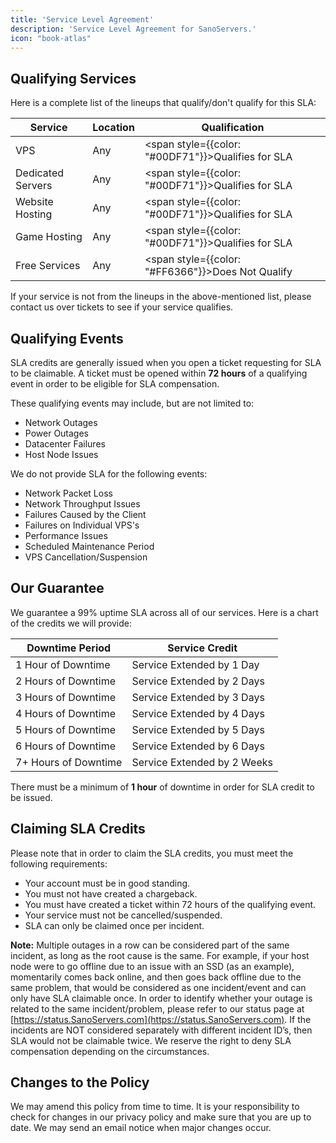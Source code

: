 ```yaml
---
title: 'Service Level Agreement'
description: 'Service Level Agreement for SanoServers.'
icon: "book-atlas"
---
```


## Qualifying Services
Here is a complete list of the lineups that qualify/don't qualify for this SLA:

| Service            | Location | Qualification           |
|--------------------|----------|-------------------------|
| VPS                | Any      | <span style={{color: "#00DF71"}}>Qualifies for SLA</span>       |
| Dedicated Servers  | Any      | <span style={{color: "#00DF71"}}>Qualifies for SLA</span>       |
| Website Hosting    | Any      | <span style={{color: "#00DF71"}}>Qualifies for SLA</span>       |
| Game Hosting       | Any      | <span style={{color: "#00DF71"}}>Qualifies for SLA</span>       |
| Free Services      | Any      | <span style={{color: "#FF6366"}}>Does Not Qualify</span>        |

If your service is not from the lineups in the above-mentioned list, please contact us over tickets to see if your service qualifies.

## Qualifying Events
SLA credits are generally issued when you open a ticket requesting for SLA to be claimable. A ticket must be opened within **72 hours** of a qualifying event in order to be eligible for SLA compensation.

These qualifying events may include, but are not limited to:
- Network Outages
- Power Outages
- Datacenter Failures
- Host Node Issues

We do not provide SLA for the following events:
- Network Packet Loss
- Network Throughput Issues
- Failures Caused by the Client
- Failures on Individual VPS's
- Performance Issues
- Scheduled Maintenance Period
- VPS Cancellation/Suspension

## Our Guarantee
We guarantee a 99% uptime SLA across all of our services. Here is a chart of the credits we will provide:

| Downtime Period    | Service Credit           |
|--------------------|--------------------------|
| 1 Hour of Downtime | Service Extended by 1 Day|
| 2 Hours of Downtime| Service Extended by 2 Days|
| 3 Hours of Downtime| Service Extended by 3 Days|
| 4 Hours of Downtime| Service Extended by 4 Days|
| 5 Hours of Downtime| Service Extended by 5 Days|
| 6 Hours of Downtime| Service Extended by 6 Days|
| 7+ Hours of Downtime| Service Extended by 2 Weeks|

There must be a minimum of **1 hour** of downtime in order for SLA credit to be issued.

## Claiming SLA Credits
Please note that in order to claim the SLA credits, you must meet the following requirements:
- Your account must be in good standing.
- You must not have created a chargeback.
- You must have created a ticket within 72 hours of the qualifying event.
- Your service must not be cancelled/suspended.
- SLA can only be claimed once per incident.

**Note:** Multiple outages in a row can be considered part of the same incident, as long as the root cause is the same. For example, if your host node were to go offline due to an issue with an SSD (as an example), momentarily comes back online, and then goes back offline due to the same problem, that would be considered as one incident/event and can only have SLA claimable once. In order to identify whether your outage is related to the same incident/problem, please refer to our status page at [https://status.SanoServers.com](https://status.SanoServers.com). If the incidents are NOT considered separately with different incident ID’s, then SLA would not be claimable twice. We reserve the right to deny SLA compensation depending on the circumstances.

## Changes to the Policy
We may amend this policy from time to time. It is your responsibility to check for changes in our privacy policy and make sure that you are up to date. We may send an email notice when major changes occur.